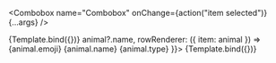 
<Meta title="Combobox" />



  <Combobox
    name="Combobox" 
    onChange={action("item selected")}
    {...args} 
  />

<Canvas>
  <Story 
    name="Basic"
    args={{ 
      items: animalNames
    }}>
    {Template.bind({})}
   </Story>
  <Story 
    name="Rich label"
    args={{ 
      items: animals,
      itemToString: (animal) => animal?.name,
      rowRenderer: ({ item: animal }) => 
        <Text as="span">
          {animal.emoji}
          {animal.name}
          <Text as="sup" color={animal.color} padding="2">{animal.type}</Text>
        </Text>
    }}>
    {Template.bind({})}
   </Story>
</Canvas>
